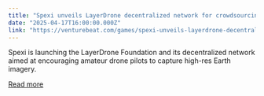 ```yaml
---
title: "Spexi unveils LayerDrone decentralized network for crowdsourcing high-res drone images of Earth"
date: "2025-04-17T16:00:00.000Z"
link: "https://venturebeat.com/games/spexi-unveils-layerdrone-decentralized-network-for-crowdsourcing-high-res-drone-images-of-earth/"
---
```


Spexi is launching the LayerDrone Foundation and its decentralized network aimed at encouraging amateur drone pilots to capture high-res Earth imagery.

[Read more](https://venturebeat.com/games/spexi-unveils-layerdrone-decentralized-network-for-crowdsourcing-high-res-drone-images-of-earth/)
